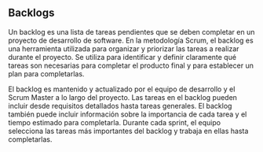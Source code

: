 ## Backlogs

Un backlog es una lista de tareas pendientes que se deben completar en un proyecto de desarrollo de software. 
En la metodología Scrum, el backlog es una herramienta utilizada para organizar y priorizar las tareas a realizar durante el proyecto. 
Se utiliza para identificar y definir claramente qué tareas son necesarias para completar el producto final y para establecer un plan para completarlas.

El backlog es mantenido y actualizado por el equipo de desarrollo y el Scrum Master a lo largo del proyecto. 
Las tareas en el backlog pueden incluir desde requisitos detallados hasta tareas generales. 
El backlog también puede incluir información sobre la importancia de cada tarea y el tiempo estimado para completarla. 
Durante cada sprint, el equipo selecciona las tareas más importantes del backlog y trabaja en ellas hasta completarlas.